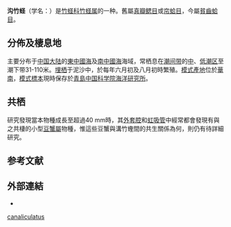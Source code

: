 {{Speciesbox
 | taxon = Solen canaliculatus
 | authority = [[张玺_(动物学家)|Zhang]] et [[黃修明|Huang]], 1964{{r|shelldoc_420090220082}}
}}

'''沟竹蛏'''（学名：''{{lang|la|Solen canaliculatus}}''）是[[竹蛏科|竹蛏科]][[竹蛏属|竹蛏属]]的一种{{r|shell_3846 |shelldoc_420090220082 |WoRMS_413342}}。舊屬[[真瓣鳃目|真瓣鳃目]]{{r|hykxen}}或[[帘蛤目|帘蛤目]]{{r|shell_3846 |shelldoc_420090220082 }}，今屬[[貧齒蛤目|貧齒蛤目]]{{r|WoRMS_413342}}。

==分佈及棲息地==
主要分布于[[中国大陆|中国大陆]]的[[東中國海|東中國海]]及[[南中國海|南中國海]]海域{{r|shell_3846|shelldoc_420090220082}}，常栖息在[[潮间带|潮间带]]的[[中潮区|中]]、[[低潮区|低潮区]]{{r|hykxen}}至潮下带{{r|hykxen|shell_3846|shelldoc_420090220082}}31-110米{{r|shell_3846|shelldoc_420090220082}}。[[埋栖|埋栖]]于泥沙中{{r|hykxen}}，於每年六月初及八月初時繁殖{{r|hykxen}}。[[模式產地|模式產地]]位於[[華南|華南]]，[[模式標本|模式標本]]現時保存於[[青島|青島]][[中国科学院|中国科学院]][[中国科学院海洋研究所|海洋研究所]]{{r|WoRMS_413342|shelldoc_420090220082}}。

==共栖==
研究發現當本物種成長至超過40 mm時，其[[外套腔|外套腔]]和[[虹吸管|虹吸管]]中經常都會發現有與之共棲的小型[[豆蟹屬|豆蟹屬]]物種，惟這些豆蟹與溝竹蟶間的共生關係為何，則仍有待詳細研究{{r|hykxen}}。

==参考文献==
{{reflist|refs=
<ref name="hykxen">{{cite journal |url=http://qdhys.cnjournals.com/hykxen/ch/reader/create_pdf.aspx?file_no=20010502&flag=1&year_id=2001&quarter_id=5 |author1=[[周时强|周时强]] |author2=[[郭丰|郭丰]] |author3=[[柯才焕|柯才焕]] |author4=[[吳明_(動物學家)|吴明]] |year=2001 |title=沟竹蛏的繁殖季节与生长 |journal=[[海洋科学|海洋科学]] |volume=25 |issue=5 |pages=5-7 |language=zh-hans,en |access-date=2018-09-19 |archive-date=2018-09-19 |archive-url=https://web.archive.org/web/20180919094401/http://qdhys.cnjournals.com/hykxen/ch/reader/create_pdf.aspx?file_no=20010502&flag=1&year_id=2001&quarter_id=5 |dead-url=no }}</ref>
<ref name="shell_3846">{{cite web
 |url=http://shell.sinica.edu.tw/chinese/shellbase_detail.php?science_no=3846
 |title=国际贝库：沟竹蛏
 |publisher=台湾贝类资料库
 |access-date=2018-09-19
 |language=zh-hant
 |archive-date=2016-03-04
 |archive-url=https://web.archive.org/web/20160304124226/http://shell.sinica.edu.tw/chinese/shellbase_detail.php?science_no=3846
 |dead-url=no
 }}</ref>
<ref name="shelldoc_420090220082">{{shelldoc_420090220082}}</ref>
<ref name="WoRMS_413342">{{WoRMS |id=413342
 |title=''Solen canaliculatus'' Tchang & Hwang, 1964 |db=MolluscaBase
 |last=von Cosel  |first=Rudo
 |date=2009-08-28 |access-date=2018-09-19 }}</ref>
}}

==外部連結==
{{commonscat|Solen canaliculatus}}
*{{Wikispecies-inline|Solen canaliculatus}}
{{Taxonbar}}
[[Category:竹蛏属|canaliculatus]]